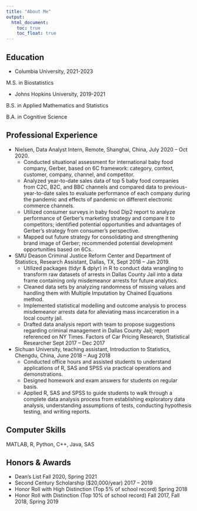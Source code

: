 ```yaml
---
title: "About Me"
output: 
  html_document:
    toc: true
    toc_float: true
---
```


## Education
* Columbia University, 2021-2023

M.S. in Biostatistics

* Johns Hopkins University, 2019-2021

B.S. in Applied Mathematics and Statistics

B.A. in Cognitive Science

## Professional Experience
* Nielsen, Data Analyst Intern, Remote, Shanghai, China, July 2020 – Oct 2020.
    * Conducted situational assessment for international baby food company, Gerber, based on 6C framework: category, context, customer, company, channel, and competitor.
    * Analyzed year-to-date sales data of top 5 baby food companies from C2C, B2C, and BBC channels and compared data to previous-year-to-date sales to evaluate performance of each company during the pandemic and effects of pandemic on different electronic commerce channels.
    * Utilized consumer surveys in baby food Dip2 report to analyze performance of Gerber’s marketing strategy and compare it to competitors; identified potential opportunities and advantages of Gerber’s strategy from consumer’s perspective.
    * Mapped out future strategy for consolidating and strengthening brand image of Gerber; recommended potential development opportunities based on 6Cs.

* SMU Deason Criminal Justice Reform Center and Department of Statistics, Research Assistant, Dallas, TX, Sept 2018 – Jan 2019.
    * Utilized packages (tidyr & dplyr) in R to conduct data wrangling to transform raw datasets of arrests in Dallas County Jail into a data frame containing only misdemeanor arrests for future analytics.
    * Cleaned data sets by analyzing randomness of missing values and handling them with Multiple Imputation by Chained Equations method.
    * Implemented statistical modelling and outcome analysis to process misdemeanor arrests data for alleviating mass incarceration in a local county jail.
    * Drafted data analysis report with team to propose suggestions regarding criminal management in Dallas County Jail; report referenced on NY Times.
Factors of Car Pricing Research, Statistical Researcher Sept 2017 – Dec 2017

* Sichuan University, teaching assistant, Introduction to Statistics, Chengdu, China, June 2018 – Aug 2018
    * Conducted office hours and assisted students to understand applications of R, SAS and SPSS via practical operations and demonstrations.
    * Designed homework and exam answers for students on regular basis.
    * Applied R, SAS and SPSS to guide students to walk through a complete data analysis process from establishing exploratory data analysis, understanding assumptions of tests, conducting hypothesis testing, and writing reports.
    
## Computer Skills
MATLAB, R, Python, C++, Java, SAS

## Honors & Awards
* Dean’s List Fall 2020, Spring 2021
* Second Century Scholarship ($20,000/year) 2017 – 2019
* Honor Roll with High Distinction (Top 5% of school record) Spring 2018
* Honor Roll with Distinction (Top 10% of school record) Fall 2017, Fall 2018, Spring 2019

